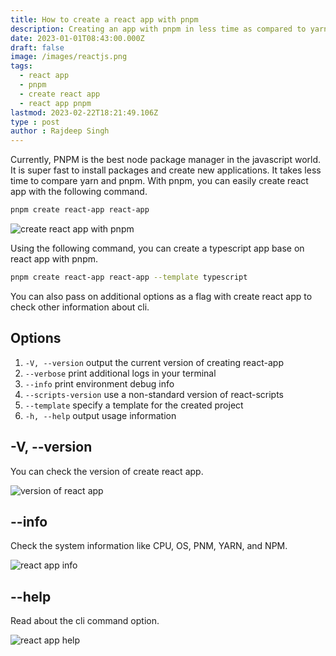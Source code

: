 ```yaml
---
title: How to create a react app with pnpm
description: Creating an app with pnpm in less time as compared to yarn and npm.
date: 2023-01-01T08:43:00.000Z
draft: false
image: /images/reactjs.png
tags:
  - react app
  - pnpm
  - create react app
  - react app pnpm
lastmod: 2023-02-22T18:21:49.106Z
type : post
author : Rajdeep Singh
---
```



Currently, PNPM is the best node package manager in the javascript world. It is super fast to install packages and create new applications. It takes less time to compare yarn and pnpm. With pnpm, you can easily create react app with the following command.

```bash
pnpm create react-app react-app
```

![create react app with pnpm](/images/pnpm-react-app.png "create react app with pnpm")

Using the following command, you can create a typescript app base on react app with pnpm.

```bash
pnpm create react-app react-app --template typescript
```

You can also pass on additional options as a flag with create react app to check other information about cli.

## Options

1. `-V, --version`                            output the current version of creating react-app
2. `--verbose`                                print additional logs in your terminal
3. `--info`                                   print environment debug info
4. `--scripts-version`                        use a non-standard version of react-scripts
5. `--template`                               specify a template for the created project
6. `-h, --help`                               output usage information

## -V, --version

You can check the version of create react app.

![version of react app](/images/react-app-version.png)

## --info

Check the system information like CPU, OS, PNM, YARN, and NPM.  

![react app info](/images/pnpm-react-app-info.png)

## --help

Read about the cli command option.

![react app help](/images/react-app-help.png)
